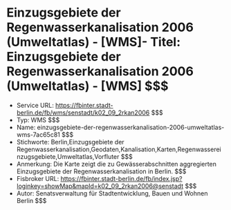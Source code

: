 # Einzugsgebiete der Regenwasserkanalisation 2006 (Umweltatlas) - [WMS]- Titel: Einzugsgebiete der Regenwasserkanalisation 2006 (Umweltatlas) - [WMS] $$$
- Service URL: https://fbinter.stadt-berlin.de/fb/wms/senstadt/k02_09_2rkan2006 $$$
- Typ: WMS $$$
- Name: einzugsgebiete-der-regenwasserkanalisation-2006-umweltatlas-wms-7ac65c81 $$$
- Stichworte: Berlin,Einzugsgebiete der Regenwasserkanalisation,Geodaten,Kanalisation,Karten,Regenwassereinzugsgebiete,Umweltatlas,Vorfluter $$$
- Anmerkung: Die Karte zeigt die zu Gewässerabschnitten aggregierten Einzugsgebiete der Regenwasserkanalisation in Berlin. $$$
- Fisbroker URL: https://fbinter.stadt-berlin.de/fb/index.jsp?loginkey=showMap&mapId=k02_09_2rkan2006@senstadt $$$
- Autor: Senatsverwaltung für Stadtentwicklung, Bauen und Wohnen Berlin $$$
